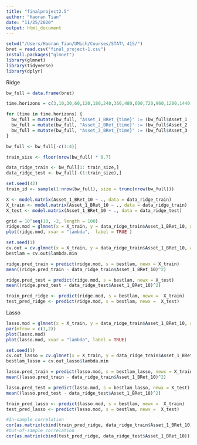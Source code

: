 ```yaml
---
title: "finalproject2.5"
author: "Haoran Tian"
date: "11/25/2020"
output: html_document
---
```


```r
setwd("/Users/Haoran_Tian/UMich/Courses/STAT\ 415/")
bret = read.csv("final_project-1.csv")
install.packages("glmnet")
library(glmnet)
library(tidyverse)
library(dplyr)
```



Ridge

```r
bw_full = data.frame(bret)

time.horizons = c(3,10,30,60,120,180,240,360,480,600,720,960,1200,1440)

for (time in time.horizons) {
  bw_full = mutate(bw_full, "Asset_1_BRet_{time}" := (bw_full$Asset_1 - ifelse(X > (time-1), lag(bw_full$Asset_1, n=time), bw_full$Asset_1[1]))/ifelse(X > (time-1), lag(bw_full$Asset_1, n=time), bw_full$Asset_1[1]))
  bw_full = mutate(bw_full, "Asset_2_BRet_{time}" := (bw_full$Asset_2 - ifelse(X > (time-1), lag(bw_full$Asset_2, n=time), bw_full$Asset_2[1]))/ifelse(X > (time-1), lag(bw_full$Asset_2, n=time), bw_full$Asset_2[1]))
  bw_full = mutate(bw_full, "Asset_3_BRet_{time}" := (bw_full$Asset_3 - ifelse(X > (time-1), lag(bw_full$Asset_3, n=time), bw_full$Asset_3[1]))/ifelse(X > (time-1), lag(bw_full$Asset_3, n=time), bw_full$Asset_3[1]))
}

bw_full <- bw_full[-c(1:4)]
```


``` r
train_size <- floor(nrow(bw_full) * 0.7)

data_ridge_train <- bw_full[1: train_size,]
data_ridge_test <- bw_full[-(1:train_size),]

set.seed(42)
train_id <- sample(1:nrow(bw_full), size = trunc(nrow(bw_full)))

X <- model.matrix(Asset_1_BRet_10 ~ ., data = data_ridge_train)
X_train <- model.matrix(Asset_1_BRet_10 ~ ., data = data_ridge_train)
X_test <- model.matrix(Asset_1_BRet_10 ~ ., data = data_ridge_test)

grid = 10^seq(10, -2, length = 100)
ridge.mod = glmnet(x = X_train, y = data_ridge_train$Asset_1_BRet_10, alpha = 0, lambda = grid)
plot(ridge.mod, xvar = "lambda",  label = TRUE )

set.seed(1)
cv.out = cv.glmnet(x = X_train, y = data_ridge_train$Asset_1_BRet_10, alpha = 0, lambda = grid)
bestlam = cv.out$lambda.min

ridge.pred_train = predict(ridge.mod, s = bestlam, newx = X_train)
mean((ridge.pred_train - data_ridge_train$Asset_1_BRet_10)^2)

ridge.pred_test = predict(ridge.mod, s = bestlam, newx = X_test)
mean((ridge.pred_test - data_ridge_test$Asset_1_BRet_10)^2)

train_pred_ridge <- predict(ridge.mod, s = bestlam, newx =  X_train)
test_pred_ridge <- predict(ridge.mod, s = bestlam, newx =  X_test)
```




Lasso

``` r


lasso.mod = glmnet(x = X_train, y = data_ridge_train$Asset_1_BRet_10, alpha = 1, lambda = grid)
par(mfrow = c(1,2))
plot(lasso.mod)
plot(lasso.mod, xvar = "lambda", label = TRUE)

set.seed(1)
cv.out_lasso = cv.glmnet(x = X_train, y = data_ridge_train$Asset_1_BRet_10, alpha = 1, lambda = grid)
bestlam_lasso = cv.out_lasso$lambda.min

lasso.pred_train = predict(lasso.mod, s = bestlam_lasso, newx = X_train)
mean((lasso.pred_train - data_ridge_train$Asset_1_BRet_10)^2)

lasso.pred_test = predict(lasso.mod, s = bestlam_lasso, newx = X_test)
mean((lasso.pred_test - data_ridge_test$Asset_1_BRet_10)^2)

train_pred_lasso <- predict(lasso.mod, s = bestlam, newx =  X_train)
test_pred_lasso <- predict(lasso.mod, s = bestlam, newx =  X_test)

#In-sample correlation
cor(as.matrix(cbind(train_pred_ridge, data_ridge_train$Asset_1_BRet_10)))
#Out-of-sample correlation
cor(as.matrix(cbind(test_pred_ridge, data_ridge_test$Asset_1_BRet_10)))
```
